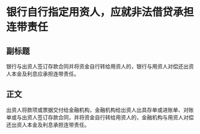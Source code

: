 # 银行自行指定用资人，应就非法借贷承担连带责任
## 副标题
银行与出资人签订存款合同并将资金自行转给用资人的，银行与用资人对偿还出资人本金及利息应承担连带责任。
## 正文
出资人将款项或票据交付给金融机构，金融机构给出资人出具存单或进账单、对账单或与出资人签订存款合同，并将资金自行转给用资人的，金融机构与用资人对偿还出资人本金及利息承担连带责任。
